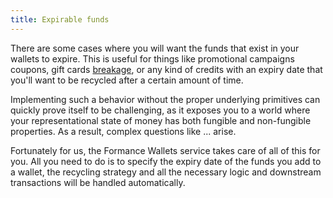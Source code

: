 ```yaml
---
title: Expirable funds
---
```


There are some cases where you will want the funds that exist in your wallets to expire. This is useful for things like promotional campaigns coupons, gift cards [breakage](https://bam.kalzumeus.com/archive/more-than-you-want-to-know-about-gift-cards/), or any kind of credits with an expiry date that you'll want to be recycled after a certain amount of time.

Implementing such a behavior without the proper underlying primitives can quickly prove itself to be challenging, as it exposes you to a world where your representational state of money has both fungible and non-fungible properties. As a result, complex questions like ... arise.

Fortunately for us, the Formance Wallets service takes care of all of this for you. All you need to do is to specify the expiry date of the funds you add to a wallet, the recycling strategy and all the necessary logic and downstream transactions will be handled automatically.
